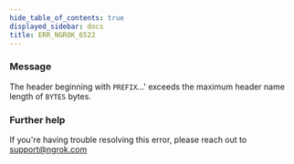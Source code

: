 ```yaml
---
hide_table_of_contents: true
displayed_sidebar: docs
title: ERR_NGROK_6522
---
```




### Message

The header beginning with `PREFIX`...' exceeds the maximum header name length of `BYTES` bytes.

<ErrorDetails error="err_ngrok_6522" />

### Further help

If you're having trouble resolving this error, please reach out to [support@ngrok.com](mailto:support@ngrok.com?subject=Help%20with%20ERR_NGROK_6522)
